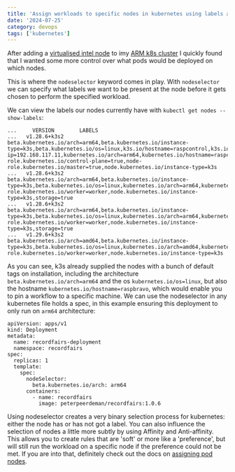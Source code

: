 ```yaml
---
title: 'Assign workloads to specific nodes in kubernetes using labels and nodeselector'
date: '2024-07-25'
category: devops
tags: ['kubernetes']
---
```

After adding a [virtualised intel node](./why-the-hybrid-approach-finally-works) to imy [ARM k8s cluster](./kubernetes-cluster-build-with-raspberry-pi-and-poe-hats) I quickly found that I wanted some more control over what pods would be deployed on which nodes. 

This is where the `nodeselector` keyword comes in play. With `nodeselector` we can specify what labels we want to be present at the node before it gets chosen to perform the specified workload.

We can view the labels our nodes currently have with `kubectl get nodes --show-labels`:

```
...     VERSION        LABELS
...   v1.28.6+k3s2   beta.kubernetes.io/arch=arm64,beta.kubernetes.io/instance-type=k3s,beta.kubernetes.io/os=linux,k3s.io/hostname=raspcontrol,k3s.io/internal-ip=192.168.117.11,kubernetes.io/arch=arm64,kubernetes.io/hostname=raspcontrol,kubernetes.io/os=linux,node-role.kubernetes.io/control-plane=true,node-role.kubernetes.io/master=true,node.kubernetes.io/instance-type=k3s
...   v1.28.6+k3s2   beta.kubernetes.io/arch=arm64,beta.kubernetes.io/instance-type=k3s,beta.kubernetes.io/os=linux,kubernetes.io/arch=arm64,kubernetes.io/hostname=raspalpha,kubernetes.io/os=linux,node-role.kubernetes.io/worker=worker,node.kubernetes.io/instance-type=k3s,storage=true
...   v1.28.6+k3s2   beta.kubernetes.io/arch=arm64,beta.kubernetes.io/instance-type=k3s,beta.kubernetes.io/os=linux,kubernetes.io/arch=arm64,kubernetes.io/hostname=raspbravo,kubernetes.io/os=linux,node-role.kubernetes.io/worker=worker,node.kubernetes.io/instance-type=k3s,storage=true
...   v1.29.6+k3s2   beta.kubernetes.io/arch=amd64,beta.kubernetes.io/instance-type=k3s,beta.kubernetes.io/os=linux,kubernetes.io/arch=amd64,kubernetes.io/hostname=nucalpha,kubernetes.io/os=linux,node-role.kubernetes.io/worker=worker,node.kubernetes.io/instance-type=k3s

```

As you can see, k3s already supplied the nodes with a bunch of default tags on installation, including the architecture `beta.kubernetes.io/arch=arm64` and the os `kubernetes.io/os=linux`, but also the hostname `kubernetes.io/hostname=raspbravo`, which would enable you to pin a workflow to a specific machine. We can use the nodeselector in any kubernetes file holds a spec, in this example ensuring this deployment to only run on `arm64` architecture:

```
apiVersion: apps/v1
kind: Deployment
metadata:
  name: recordfairs-deployment
  namespace: recordfairs
spec:
  replicas: 1
  template:
    spec:
      nodeSelector:
        beta.kubernetes.io/arch: arm64
      containers:
        - name: recordfairs
          image: peterpeerdeman/recordfairs:1.0.6
```

Using nodeselector creates a very binary selection process for kubernetes: either the node has or has not got a label. You can also influence the selection of nodes a little more subtly by using Affinity and Anti-affinity. This allows you to create rules that are 'soft' or more like a 'preference', but will still run the workload on a specific node if the preference could not be met. If you are into that, definitely check out the docs on [assigning pod nodes](https://kubernetes.io/docs/concepts/scheduling-eviction/assign-pod-node/).

